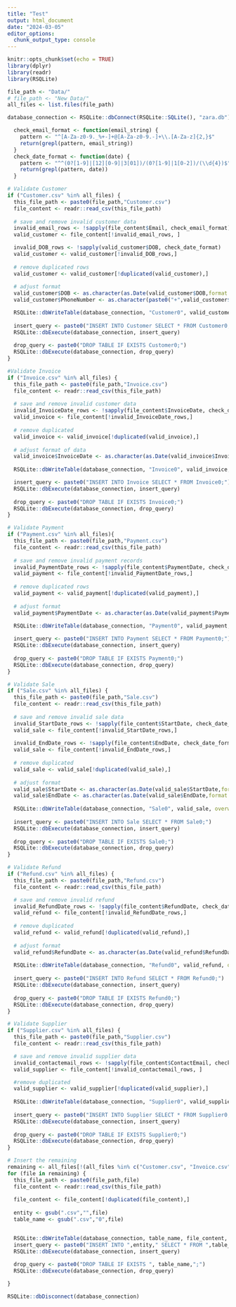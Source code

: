```yaml
---
title: "Test"
output: html_document
date: "2024-03-05"
editor_options: 
  chunk_output_type: console
---
```


```r
knitr::opts_chunk$set(echo = TRUE)
library(dplyr)
library(readr)
library(RSQLite)
```

```r
file_path <- "Data/"
# file_path <- "New Data/"
all_files <- list.files(file_path)
```

```r
database_connection <- RSQLite::dbConnect(RSQLite::SQLite(), "zara.db")
```

```r
  check_email_format <- function(email_string) {
    pattern <- "^[A-Za-z0-9._%+-]+@[A-Za-z0-9.-]+\\.[A-Za-z]{2,}$"
    return(grepl(pattern, email_string))
  }
  check_date_format <- function(date) {
    pattern <- "^^(0?[1-9]|[12][0-9]|3[01])/(0?[1-9]|1[0-2])/(\\d{4})$"
    return(grepl(pattern, date))
  }
```

```r
# Validate Customer
if ("Customer.csv" %in% all_files) {
  this_file_path <- paste0(file_path,"Customer.csv")
  file_content <- readr::read_csv(this_file_path)
  
  # save and remove invalid customer data
  invalid_email_rows <- !sapply(file_content$Email, check_email_format)
  valid_customer <- file_content[!invalid_email_rows, ]

  invalid_DOB_rows <- !sapply(valid_customer$DOB, check_date_format)
  valid_customer <- valid_customer[!invalid_DOB_rows,]
  
  # remove duplicated rows
  valid_customer <- valid_customer[!duplicated(valid_customer),]
  
  # adjust format
  valid_customer$DOB <- as.character(as.Date(valid_customer$DOB,format = "%d/%m/%Y"))
  valid_customer$PhoneNumber <- as.character(paste0("+",valid_customer$PhoneNumber))

  RSQLite::dbWriteTable(database_connection, "Customer0", valid_customer, overwrite = T)
  
  insert_query <- paste0("INSERT INTO Customer SELECT * FROM Customer0;")
  RSQLite::dbExecute(database_connection, insert_query)
  
  drop_query <- paste0("DROP TABLE IF EXISTS Customer0;")
  RSQLite::dbExecute(database_connection, drop_query)
}

#Validate Invoice
if ("Invoice.csv" %in% all_files) {
  this_file_path <- paste0(file_path,"Invoice.csv")
  file_content <- readr::read_csv(this_file_path)
  
  # save and remove invalid customer data
  invalid_InvoiceDate_rows <- !sapply(file_content$InvoiceDate, check_date_format)
  valid_invoice <- file_content[!invalid_InvoiceDate_rows,]  
  
  # remove duplicated
  valid_invoice <- valid_invoice[!duplicated(valid_invoice),]
  
  # adjust format of data
  valid_invoice$InvoiceDate <- as.character(as.Date(valid_invoice$InvoiceDate,format = "%d/%m/%Y"))
  
  RSQLite::dbWriteTable(database_connection, "Invoice0", valid_invoice, overwrite = T)

  insert_query <- paste0("INSERT INTO Invoice SELECT * FROM Invoice0;")
  RSQLite::dbExecute(database_connection, insert_query)
  
  drop_query <- paste0("DROP TABLE IF EXISTS Invoice0;")
  RSQLite::dbExecute(database_connection, drop_query)    
}

# Validate Payment
if ("Payment.csv" %in% all_files){
  this_file_path <- paste0(file_path,"Payment.csv")
  file_content <- readr::read_csv(this_file_path)
  
  # save and remove invalid payment records
  invalid_PaymentDate_rows <- !sapply(file_content$PaymentDate, check_date_format)
  valid_payment <- file_content[!invalid_PaymentDate_rows,]
  
  # remove duplicated rows
  valid_payment <- valid_payment[!duplicated(valid_payment),]
  
  # adjust format
  valid_payment$PaymentDate <- as.character(as.Date(valid_payment$PaymentDate,format = "%d/%m/%Y"))
  
  RSQLite::dbWriteTable(database_connection, "Payment0", valid_payment, overwrite = T)

  insert_query <- paste0("INSERT INTO Payment SELECT * FROM Payment0;")
  RSQLite::dbExecute(database_connection, insert_query)
  
  drop_query <- paste0("DROP TABLE IF EXISTS Payment0;")
  RSQLite::dbExecute(database_connection, drop_query)
}

# Validate Sale
if ("Sale.csv" %in% all_files) {
  this_file_path <- paste0(file_path,"Sale.csv")
  file_content <- readr::read_csv(this_file_path)
  
  # save and remove invalid sale data
  invalid_StartDate_rows <- !sapply(file_content$StartDate, check_date_format)
  valid_sale <- file_content[!invalid_StartDate_rows,]  
  
  invalid_EndDate_rows <- !sapply(file_content$EndDate, check_date_format)
  valid_sale <- file_content[!invalid_EndDate_rows,]
  
  # remove duplicated
  valid_sale <- valid_sale[!duplicated(valid_sale),]
  
  # adjust format
  valid_sale$StartDate <- as.character(as.Date(valid_sale$StartDate,format = "%d/%m/%Y"))
  valid_sale$EndDate <- as.character(as.Date(valid_sale$EndDate,format = "%d/%m/%Y"))
  
  RSQLite::dbWriteTable(database_connection, "Sale0", valid_sale, overwrite = T)
  
  insert_query <- paste0("INSERT INTO Sale SELECT * FROM Sale0;")
  RSQLite::dbExecute(database_connection, insert_query)
  
  drop_query <- paste0("DROP TABLE IF EXISTS Sale0;")
  RSQLite::dbExecute(database_connection, drop_query)
}

# Validate Refund
if ("Refund.csv" %in% all_files) {
  this_file_path <- paste0(file_path,"Refund.csv")
  file_content <- readr::read_csv(this_file_path)

  # save and remove invalid refund
  invalid_RefundDate_rows <- !sapply(file_content$RefundDate, check_date_format)
  valid_refund <- file_content[!invalid_RefundDate_rows,]  
  
  # remove duplicated
  valid_refund <- valid_refund[!duplicated(valid_refund),]
  
  # adjust format
  valid_refund$RefundDate <- as.character(as.Date(valid_refund$RefundDate,format = "%d/%m/%Y"))
  
  RSQLite::dbWriteTable(database_connection, "Refund0", valid_refund, overwrite = T)
  
  insert_query <- paste0("INSERT INTO Refund SELECT * FROM Refund0;")
  RSQLite::dbExecute(database_connection, insert_query)
  
  drop_query <- paste0("DROP TABLE IF EXISTS Refund0;")
  RSQLite::dbExecute(database_connection, drop_query)
}

# Validate Supplier
if ("Supplier.csv" %in% all_files) {
  this_file_path <- paste0(file_path,"Supplier.csv")
  file_content <- readr::read_csv(this_file_path)

  # save and remove invalid supplier data
  invalid_contactemail_rows <- !sapply(file_content$ContactEmail, check_email_format)
  valid_supplier <- file_content[!invalid_contactemail_rows, ]

  #remove duplicated
  valid_supplier <- valid_supplier[!duplicated(valid_supplier),]
  
  RSQLite::dbWriteTable(database_connection, "Supplier0", valid_supplier, overwrite = T)
  
  insert_query <- paste0("INSERT INTO Supplier SELECT * FROM Supplier0;")
  RSQLite::dbExecute(database_connection, insert_query)
  
  drop_query <- paste0("DROP TABLE IF EXISTS Supplier0;")
  RSQLite::dbExecute(database_connection, drop_query)
}

# Insert the remaining
remaining <- all_files[!(all_files %in% c("Customer.csv", "Invoice.csv", "Payment.csv", "Sale.csv", "Refund.csv", "Supplier.csv"))]
for (file in remaining) {
  this_file_path <- paste0(file_path,file)
  file_content <- readr::read_csv(this_file_path)
  
  file_content <- file_content[!duplicated(file_content),]
  
  entity <- gsub(".csv","",file)
  table_name <- gsub(".csv","0",file)


  RSQLite::dbWriteTable(database_connection, table_name, file_content, overwrite = T)
  insert_query <- paste0("INSERT INTO ",entity," SELECT * FROM ",table_name,";")
  RSQLite::dbExecute(database_connection, insert_query)
  
  drop_query <- paste0("DROP TABLE IF EXISTS ", table_name,";")
  RSQLite::dbExecute(database_connection, drop_query)

}
```

```r
RSQLite::dbDisconnect(database_connection)
```




